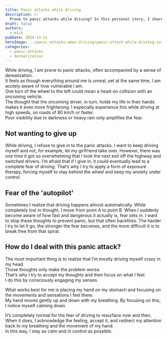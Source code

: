 ---
title: Panic attacks while driving
description: >-
  Prone to panic attacks while driving? In this personal story, I share my own experience and how I find calm through breathing and sensory focus.
draft: false
authors:
  - mick
pubDate: 2024-12-11
heroImage: ../panic-attacks-when-driving/panic-attack-while-driving-in-car.jpg
categories:
  - panic-attacks
  - derealization
---

While driving, I am prone to panic attacks, often accompanied by a sense of derealization.  
It feels as though everything around me is unreal, yet at the same time, I am acutely aware of how vulnerable I am.  
One turn of the wheel to the left could mean a head-on collision with an oncoming vehicle.  
The thought that the oncoming driver, in turn, holds my life in their hands makes it even more frightening.
I especially experience this while driving at high speeds, on roads of 80 km/h or faster.  
Poor visibility due to darkness or heavy rain only amplifies the fear.

## Not wanting to give up
While driving, I refuse to give in to the panic attacks.
I want to keep driving myself and not, for example, let my girlfriend take over.
However, there was one time it got so overwhelming that I took the next exit off the highway and switched drivers.
I’m afraid that if I give in, it could eventually lead to a complete fear of driving.
That’s why I try to apply a form of exposure therapy, forcing myself to stay behind the wheel and keep my anxiety under control.

## Fear of the 'autopilot'
Sometimes I realize that driving happens almost automatically. While completely lost in thought, I move from point A to point B.
When I suddenly become aware of how fast and dangerous it actually is, fear sets in.
I want to stop these thoughts to prevent panic, but that often backfires.
The harder I try to let it go, the stronger the fear becomes, and the more difficult it is to break free from that spiral.

## How do I deal with this panic attack?  
The most important thing is to realize that I’m mostly driving myself crazy in my head.  
Those thoughts only make the problem worse.  
That’s why I try to accept my thoughts and then focus on what I feel.  
I do this by consciously engaging my senses.  

What works best for me is placing my hand on my stomach and focusing on the movements and sensations I feel there.  
My hand moves gently up and down with my breathing. By focusing on this, I notice myself calming down.  

It’s completely normal for the fear of driving to resurface now and then.  
When it does, I acknowledge the feeling, accept it, and redirect my attention back to my breathing and the movement of my hand.  
In this way, I stay as calm and in control as possible.  